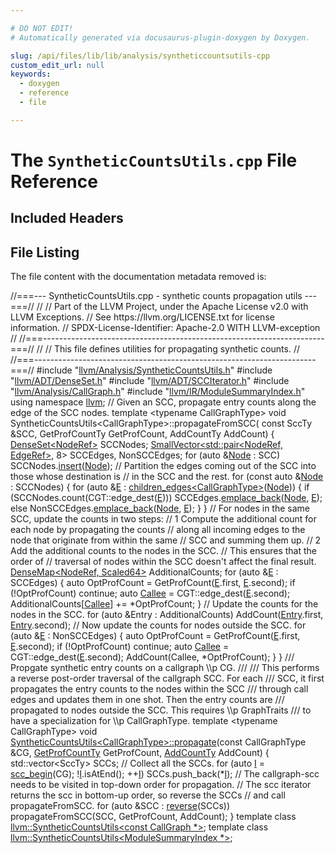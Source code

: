 ```yaml
---

# DO NOT EDIT!
# Automatically generated via docusaurus-plugin-doxygen by Doxygen.

slug: /api/files/lib/lib/analysis/syntheticcountsutils-cpp
custom_edit_url: null
keywords:
  - doxygen
  - reference
  - file

---
```





# The `SyntheticCountsUtils.cpp` File Reference

<DoxygenPage pluginConfig={pluginConfig}>



## Included Headers

<IncludesList>
<IncludesListItem
  filePath="llvm/Analysis/SyntheticCountsUtils.h"
  permalink="/docs/api/files/include/include/llvm/include/llvm/analysis/syntheticcountsutils-h"
  isLocal="true" />
<IncludesListItem
  filePath="llvm/ADT/DenseSet.h"
  permalink="/docs/api/files/include/include/llvm/include/llvm/adt/denseset-h"
  isLocal="true" />
<IncludesListItem
  filePath="llvm/ADT/SCCIterator.h"
  permalink="/docs/api/files/include/include/llvm/include/llvm/adt/scciterator-h"
  isLocal="true" />
<IncludesListItem
  filePath="llvm/Analysis/CallGraph.h"
  permalink="/docs/api/files/include/include/llvm/include/llvm/analysis/callgraph-h"
  isLocal="true" />
<IncludesListItem
  filePath="llvm/IR/ModuleSummaryIndex.h"
  permalink="/docs/api/files/include/include/llvm/include/llvm/ir/modulesummaryindex-h"
  isLocal="true" />
</IncludesList>


## File Listing

The file content with the documentation metadata removed is:

<ProgramListing>

<Link id="l00001" /><CodeLine lineNumber="1"><span class="doxyHighlightComment">//===--- SyntheticCountsUtils.cpp - synthetic counts propagation utils ---===//</span></CodeLine>
<Link id="l00002" /><CodeLine lineNumber="2"><span class="doxyHighlightComment">//</span></CodeLine>
<Link id="l00003" /><CodeLine lineNumber="3"><span class="doxyHighlightComment">// Part of the LLVM Project, under the Apache License v2.0 with LLVM Exceptions.</span></CodeLine>
<Link id="l00004" /><CodeLine lineNumber="4"><span class="doxyHighlightComment">// See https://llvm.org/LICENSE.txt for license information.</span></CodeLine>
<Link id="l00005" /><CodeLine lineNumber="5"><span class="doxyHighlightComment">// SPDX-License-Identifier: Apache-2.0 WITH LLVM-exception</span></CodeLine>
<Link id="l00006" /><CodeLine lineNumber="6"><span class="doxyHighlightComment">//</span></CodeLine>
<Link id="l00007" /><CodeLine lineNumber="7"><span class="doxyHighlightComment">//===----------------------------------------------------------------------===//</span></CodeLine>
<Link id="l00008" /><CodeLine lineNumber="8"><span class="doxyHighlightComment">//</span></CodeLine>
<Link id="l00009" /><CodeLine lineNumber="9"><span class="doxyHighlightComment">// This file defines utilities for propagating synthetic counts.</span></CodeLine>
<Link id="l00010" /><CodeLine lineNumber="10"><span class="doxyHighlightComment">//</span></CodeLine>
<Link id="l00011" /><CodeLine lineNumber="11"><span class="doxyHighlightComment">//===----------------------------------------------------------------------===//</span></CodeLine>
<Link id="l00012" /><CodeLine lineNumber="12"></CodeLine>
<Link id="l00013" /><CodeLine lineNumber="13"><span class="doxyHighlightPreprocessor">#include &quot;<a href="/docs/api/files/include/include/llvm/include/llvm/analysis/syntheticcountsutils-h">llvm/Analysis/SyntheticCountsUtils.h</a>&quot;</span></CodeLine>
<Link id="l00014" /><CodeLine lineNumber="14"><span class="doxyHighlightPreprocessor">#include &quot;<a href="/docs/api/files/include/include/llvm/include/llvm/adt/denseset-h">llvm/ADT/DenseSet.h</a>&quot;</span></CodeLine>
<Link id="l00015" /><CodeLine lineNumber="15"><span class="doxyHighlightPreprocessor">#include &quot;<a href="/docs/api/files/include/include/llvm/include/llvm/adt/scciterator-h">llvm/ADT/SCCIterator.h</a>&quot;</span></CodeLine>
<Link id="l00016" /><CodeLine lineNumber="16"><span class="doxyHighlightPreprocessor">#include &quot;<a href="/docs/api/files/include/include/llvm/include/llvm/analysis/callgraph-h">llvm/Analysis/CallGraph.h</a>&quot;</span></CodeLine>
<Link id="l00017" /><CodeLine lineNumber="17"><span class="doxyHighlightPreprocessor">#include &quot;<a href="/docs/api/files/include/include/llvm/include/llvm/ir/modulesummaryindex-h">llvm/IR/ModuleSummaryIndex.h</a>&quot;</span></CodeLine>
<Link id="l00018" /><CodeLine lineNumber="18"></CodeLine>
<Link id="l00019" /><CodeLine lineNumber="19"><span class="doxyHighlightKeyword">using namespace </span><span class="doxyHighlight"><a href="/docs/api/namespaces/llvm">llvm</a>;</span></CodeLine>
<Link id="l00020" /><CodeLine lineNumber="20"></CodeLine>
<Link id="l00021" /><CodeLine lineNumber="21"><span class="doxyHighlightComment">// Given an SCC, propagate entry counts along the edge of the SCC nodes.</span></CodeLine>
<Link id="l00022" /><CodeLine lineNumber="22"><span class="doxyHighlightKeyword">template</span><span class="doxyHighlight"> &lt;</span><span class="doxyHighlightKeyword">typename</span><span class="doxyHighlight"> CallGraphType&gt;</span></CodeLine>
<Link id="l00023" /><CodeLine lineNumber="23"><span class="doxyHighlightKeywordType">void</span><span class="doxyHighlight"> SyntheticCountsUtils&lt;CallGraphType&gt;::propagateFromSCC(</span></CodeLine>
<Link id="l00024" /><CodeLine lineNumber="24"><span class="doxyHighlight">    </span><span class="doxyHighlightKeyword">const</span><span class="doxyHighlight"> SccTy &amp;SCC, GetProfCountTy GetProfCount, AddCountTy AddCount) &#123;</span></CodeLine>
<Link id="l00025" /><CodeLine lineNumber="25"></CodeLine>
<Link id="l00026" /><CodeLine lineNumber="26"><span class="doxyHighlight">  <a href="/docs/api/classes/llvm/denseset">DenseSet&lt;NodeRef&gt;</a> SCCNodes;</span></CodeLine>
<Link id="l00027" /><CodeLine lineNumber="27"><span class="doxyHighlight">  <a href="/docs/api/classes/llvm/smallvector">SmallVector&lt;std::pair&lt;NodeRef, EdgeRef&gt;</a>, 8&gt; SCCEdges, NonSCCEdges;</span></CodeLine>
<Link id="l00028" /><CodeLine lineNumber="28"></CodeLine>
<Link id="l00029" /><CodeLine lineNumber="29"><span class="doxyHighlight">  </span><span class="doxyHighlightKeywordFlow">for</span><span class="doxyHighlight"> (</span><span class="doxyHighlightKeyword">auto</span><span class="doxyHighlight"> &amp;<a href="/docs/api/classes/node">Node</a> : SCC)</span></CodeLine>
<Link id="l00030" /><CodeLine lineNumber="30"><span class="doxyHighlight">    SCCNodes.<a href="/docs/api/classes/llvm/detail/densesetimpl/#a1b0f3ebdced8fce4b22c6a63b25d9525">insert</a>(<a href="/docs/api/classes/node">Node</a>);</span></CodeLine>
<Link id="l00031" /><CodeLine lineNumber="31"></CodeLine>
<Link id="l00032" /><CodeLine lineNumber="32"><span class="doxyHighlight">  </span><span class="doxyHighlightComment">// Partition the edges coming out of the SCC into those whose destination is</span></CodeLine>
<Link id="l00033" /><CodeLine lineNumber="33"><span class="doxyHighlight">  </span><span class="doxyHighlightComment">// in the SCC and the rest.</span></CodeLine>
<Link id="l00034" /><CodeLine lineNumber="34"><span class="doxyHighlight">  </span><span class="doxyHighlightKeywordFlow">for</span><span class="doxyHighlight"> (</span><span class="doxyHighlightKeyword">const</span><span class="doxyHighlight"> </span><span class="doxyHighlightKeyword">auto</span><span class="doxyHighlight"> &amp;<a href="/docs/api/classes/node">Node</a> : SCCNodes) &#123;</span></CodeLine>
<Link id="l00035" /><CodeLine lineNumber="35"><span class="doxyHighlight">    </span><span class="doxyHighlightKeywordFlow">for</span><span class="doxyHighlight"> (</span><span class="doxyHighlightKeyword">auto</span><span class="doxyHighlight"> &amp;<a href="/docs/api/files/lib/lib/ir/builtingcs-cpp/#abb2b3a60ccc38a28239e19a1646e0c8a">E</a> : <a href="/docs/api/namespaces/llvm/#a9fff7a8ca114d79ea69449f856488b6d">children&#95;edges&lt;CallGraphType&gt;</a>(<a href="/docs/api/classes/node">Node</a>)) &#123;</span></CodeLine>
<Link id="l00036" /><CodeLine lineNumber="36"><span class="doxyHighlight">      </span><span class="doxyHighlightKeywordFlow">if</span><span class="doxyHighlight"> (SCCNodes.count(CGT::edge&#95;dest(<a href="/docs/api/files/lib/lib/ir/builtingcs-cpp/#abb2b3a60ccc38a28239e19a1646e0c8a">E</a>)))</span></CodeLine>
<Link id="l00037" /><CodeLine lineNumber="37"><span class="doxyHighlight">        SCCEdges.<a href="/docs/api/classes/llvm/smallvectorimpl/#a396fcfee6914c76974b73c3d203da6a5">emplace&#95;back</a>(<a href="/docs/api/classes/node">Node</a>, <a href="/docs/api/files/lib/lib/ir/builtingcs-cpp/#abb2b3a60ccc38a28239e19a1646e0c8a">E</a>);</span></CodeLine>
<Link id="l00038" /><CodeLine lineNumber="38"><span class="doxyHighlight">      </span><span class="doxyHighlightKeywordFlow">else</span></CodeLine>
<Link id="l00039" /><CodeLine lineNumber="39"><span class="doxyHighlight">        NonSCCEdges.<a href="/docs/api/classes/llvm/smallvectorimpl/#a396fcfee6914c76974b73c3d203da6a5">emplace&#95;back</a>(<a href="/docs/api/classes/node">Node</a>, <a href="/docs/api/files/lib/lib/ir/builtingcs-cpp/#abb2b3a60ccc38a28239e19a1646e0c8a">E</a>);</span></CodeLine>
<Link id="l00040" /><CodeLine lineNumber="40"><span class="doxyHighlight">    &#125;</span></CodeLine>
<Link id="l00041" /><CodeLine lineNumber="41"><span class="doxyHighlight">  &#125;</span></CodeLine>
<Link id="l00042" /><CodeLine lineNumber="42"></CodeLine>
<Link id="l00043" /><CodeLine lineNumber="43"><span class="doxyHighlight">  </span><span class="doxyHighlightComment">// For nodes in the same SCC, update the counts in two steps:</span></CodeLine>
<Link id="l00044" /><CodeLine lineNumber="44"><span class="doxyHighlight">  </span><span class="doxyHighlightComment">// 1 Compute the additional count for each node by propagating the counts</span></CodeLine>
<Link id="l00045" /><CodeLine lineNumber="45"><span class="doxyHighlight">  </span><span class="doxyHighlightComment">// along all incoming edges to the node that originate from within the same</span></CodeLine>
<Link id="l00046" /><CodeLine lineNumber="46"><span class="doxyHighlight">  </span><span class="doxyHighlightComment">// SCC and summing them up.</span></CodeLine>
<Link id="l00047" /><CodeLine lineNumber="47"><span class="doxyHighlight">  </span><span class="doxyHighlightComment">// 2 Add the additional counts to the nodes in the SCC.</span></CodeLine>
<Link id="l00048" /><CodeLine lineNumber="48"><span class="doxyHighlight">  </span><span class="doxyHighlightComment">// This ensures that the order of</span></CodeLine>
<Link id="l00049" /><CodeLine lineNumber="49"><span class="doxyHighlight">  </span><span class="doxyHighlightComment">// traversal of nodes within the SCC doesn&#39;t affect the final result.</span></CodeLine>
<Link id="l00050" /><CodeLine lineNumber="50"></CodeLine>
<Link id="l00051" /><CodeLine lineNumber="51"><span class="doxyHighlight">  <a href="/docs/api/classes/llvm/densemap">DenseMap&lt;NodeRef, Scaled64&gt;</a> AdditionalCounts;</span></CodeLine>
<Link id="l00052" /><CodeLine lineNumber="52"><span class="doxyHighlight">  </span><span class="doxyHighlightKeywordFlow">for</span><span class="doxyHighlight"> (</span><span class="doxyHighlightKeyword">auto</span><span class="doxyHighlight"> &amp;<a href="/docs/api/files/lib/lib/ir/builtingcs-cpp/#abb2b3a60ccc38a28239e19a1646e0c8a">E</a> : SCCEdges) &#123;</span></CodeLine>
<Link id="l00053" /><CodeLine lineNumber="53"><span class="doxyHighlight">    </span><span class="doxyHighlightKeyword">auto</span><span class="doxyHighlight"> OptProfCount = GetProfCount(<a href="/docs/api/files/lib/lib/ir/builtingcs-cpp/#abb2b3a60ccc38a28239e19a1646e0c8a">E</a>.first, <a href="/docs/api/files/lib/lib/ir/builtingcs-cpp/#abb2b3a60ccc38a28239e19a1646e0c8a">E</a>.second);</span></CodeLine>
<Link id="l00054" /><CodeLine lineNumber="54"><span class="doxyHighlight">    </span><span class="doxyHighlightKeywordFlow">if</span><span class="doxyHighlight"> (!OptProfCount)</span></CodeLine>
<Link id="l00055" /><CodeLine lineNumber="55"><span class="doxyHighlight">      </span><span class="doxyHighlightKeywordFlow">continue</span><span class="doxyHighlight">;</span></CodeLine>
<Link id="l00056" /><CodeLine lineNumber="56"><span class="doxyHighlight">    </span><span class="doxyHighlightKeyword">auto</span><span class="doxyHighlight"> <a href="/docs/api/namespaces/llvm/pdb/#a33e853ec74d48b1340d1d4bae772d30bac8ff9e15a93f800c74c05e7b37364816">Callee</a> = CGT::edge&#95;dest(<a href="/docs/api/files/lib/lib/ir/builtingcs-cpp/#abb2b3a60ccc38a28239e19a1646e0c8a">E</a>.second);</span></CodeLine>
<Link id="l00057" /><CodeLine lineNumber="57"><span class="doxyHighlight">    AdditionalCounts&#91;<a href="/docs/api/namespaces/llvm/pdb/#a33e853ec74d48b1340d1d4bae772d30bac8ff9e15a93f800c74c05e7b37364816">Callee</a>&#93; += &#42;OptProfCount;</span></CodeLine>
<Link id="l00058" /><CodeLine lineNumber="58"><span class="doxyHighlight">  &#125;</span></CodeLine>
<Link id="l00059" /><CodeLine lineNumber="59"></CodeLine>
<Link id="l00060" /><CodeLine lineNumber="60"><span class="doxyHighlight">  </span><span class="doxyHighlightComment">// Update the counts for the nodes in the SCC.</span></CodeLine>
<Link id="l00061" /><CodeLine lineNumber="61"><span class="doxyHighlight">  </span><span class="doxyHighlightKeywordFlow">for</span><span class="doxyHighlight"> (</span><span class="doxyHighlightKeyword">auto</span><span class="doxyHighlight"> &amp;Entry : AdditionalCounts)</span></CodeLine>
<Link id="l00062" /><CodeLine lineNumber="62"><span class="doxyHighlight">    AddCount(<a href="/docs/api/namespaces/llvm/coff/#ae7629a0652411dc2be61aea4fee2b39caadd024eaaab0666500593f30456bbc43">Entry</a>.first, <a href="/docs/api/namespaces/llvm/coff/#ae7629a0652411dc2be61aea4fee2b39caadd024eaaab0666500593f30456bbc43">Entry</a>.second);</span></CodeLine>
<Link id="l00063" /><CodeLine lineNumber="63"></CodeLine>
<Link id="l00064" /><CodeLine lineNumber="64"><span class="doxyHighlight">  </span><span class="doxyHighlightComment">// Now update the counts for nodes outside the SCC.</span></CodeLine>
<Link id="l00065" /><CodeLine lineNumber="65"><span class="doxyHighlight">  </span><span class="doxyHighlightKeywordFlow">for</span><span class="doxyHighlight"> (</span><span class="doxyHighlightKeyword">auto</span><span class="doxyHighlight"> &amp;<a href="/docs/api/files/lib/lib/ir/builtingcs-cpp/#abb2b3a60ccc38a28239e19a1646e0c8a">E</a> : NonSCCEdges) &#123;</span></CodeLine>
<Link id="l00066" /><CodeLine lineNumber="66"><span class="doxyHighlight">    </span><span class="doxyHighlightKeyword">auto</span><span class="doxyHighlight"> OptProfCount = GetProfCount(<a href="/docs/api/files/lib/lib/ir/builtingcs-cpp/#abb2b3a60ccc38a28239e19a1646e0c8a">E</a>.first, <a href="/docs/api/files/lib/lib/ir/builtingcs-cpp/#abb2b3a60ccc38a28239e19a1646e0c8a">E</a>.second);</span></CodeLine>
<Link id="l00067" /><CodeLine lineNumber="67"><span class="doxyHighlight">    </span><span class="doxyHighlightKeywordFlow">if</span><span class="doxyHighlight"> (!OptProfCount)</span></CodeLine>
<Link id="l00068" /><CodeLine lineNumber="68"><span class="doxyHighlight">      </span><span class="doxyHighlightKeywordFlow">continue</span><span class="doxyHighlight">;</span></CodeLine>
<Link id="l00069" /><CodeLine lineNumber="69"><span class="doxyHighlight">    </span><span class="doxyHighlightKeyword">auto</span><span class="doxyHighlight"> <a href="/docs/api/namespaces/llvm/pdb/#a33e853ec74d48b1340d1d4bae772d30bac8ff9e15a93f800c74c05e7b37364816">Callee</a> = CGT::edge&#95;dest(<a href="/docs/api/files/lib/lib/ir/builtingcs-cpp/#abb2b3a60ccc38a28239e19a1646e0c8a">E</a>.second);</span></CodeLine>
<Link id="l00070" /><CodeLine lineNumber="70"><span class="doxyHighlight">    AddCount(Callee, &#42;OptProfCount);</span></CodeLine>
<Link id="l00071" /><CodeLine lineNumber="71"><span class="doxyHighlight">  &#125;</span></CodeLine>
<Link id="l00072" /><CodeLine lineNumber="72"><span class="doxyHighlight">&#125;</span></CodeLine>
<Link id="l00073" /><CodeLine lineNumber="73"></CodeLine>
<Link id="l00074" /><CodeLine lineNumber="74"><span class="doxyHighlightComment">/// Propgate synthetic entry counts on a callgraph \\p CG.</span></CodeLine>
<Link id="l00075" /><CodeLine lineNumber="75"><span class="doxyHighlightComment">///</span></CodeLine>
<Link id="l00076" /><CodeLine lineNumber="76"><span class="doxyHighlightComment">/// This performs a reverse post-order traversal of the callgraph SCC. For each</span></CodeLine>
<Link id="l00077" /><CodeLine lineNumber="77"><span class="doxyHighlightComment">/// SCC, it first propagates the entry counts to the nodes within the SCC</span></CodeLine>
<Link id="l00078" /><CodeLine lineNumber="78"><span class="doxyHighlightComment">/// through call edges and updates them in one shot. Then the entry counts are</span></CodeLine>
<Link id="l00079" /><CodeLine lineNumber="79"><span class="doxyHighlightComment">/// propagated to nodes outside the SCC. This requires \\p GraphTraits</span></CodeLine>
<Link id="l00080" /><CodeLine lineNumber="80"><span class="doxyHighlightComment">/// to have a specialization for \\p CallGraphType.</span></CodeLine>
<Link id="l00081" /><CodeLine lineNumber="81"></CodeLine>
<Link id="l00082" /><CodeLine lineNumber="82"><span class="doxyHighlightKeyword">template</span><span class="doxyHighlight"> &lt;</span><span class="doxyHighlightKeyword">typename</span><span class="doxyHighlight"> CallGraphType&gt;</span></CodeLine>
<Link id="l00083" /><CodeLine lineNumber="83" lineLink="/docs/api/classes/llvm/syntheticcountsutils/#adb9f0161ed871cc18d6c62810cb74913"><span class="doxyHighlightKeywordType">void</span><span class="doxyHighlight"> <a href="/docs/api/classes/llvm/syntheticcountsutils/#adb9f0161ed871cc18d6c62810cb74913">SyntheticCountsUtils&lt;CallGraphType&gt;::propagate</a>(</span><span class="doxyHighlightKeyword">const</span><span class="doxyHighlight"> CallGraphType &amp;CG,</span></CodeLine>
<Link id="l00084" /><CodeLine lineNumber="84"><span class="doxyHighlight">                                                    <a href="/docs/api/classes/llvm/syntheticcountsutils/#a74f2a62ba48d877e2aaf26132369c813">GetProfCountTy</a> GetProfCount,</span></CodeLine>
<Link id="l00085" /><CodeLine lineNumber="85"><span class="doxyHighlight">                                                    <a href="/docs/api/classes/llvm/syntheticcountsutils/#aca86078c2d914c27eaa89b04653fe51d">AddCountTy</a> AddCount) &#123;</span></CodeLine>
<Link id="l00086" /><CodeLine lineNumber="86"><span class="doxyHighlight">  std::vector&lt;SccTy&gt; SCCs;</span></CodeLine>
<Link id="l00087" /><CodeLine lineNumber="87"></CodeLine>
<Link id="l00088" /><CodeLine lineNumber="88"><span class="doxyHighlight">  </span><span class="doxyHighlightComment">// Collect all the SCCs.</span></CodeLine>
<Link id="l00089" /><CodeLine lineNumber="89"><span class="doxyHighlight">  </span><span class="doxyHighlightKeywordFlow">for</span><span class="doxyHighlight"> (</span><span class="doxyHighlightKeyword">auto</span><span class="doxyHighlight"> <a href="/docs/api/files/lib/lib/support/md5-cpp/#ac0eafdc9ee161b71e7af98af736952fd">I</a> = <a href="/docs/api/namespaces/llvm/#a3c1a67796e24a843db8a6766baa54c21">scc&#95;begin</a>(CG); !<a href="/docs/api/files/lib/lib/support/md5-cpp/#ac0eafdc9ee161b71e7af98af736952fd">I</a>.isAtEnd(); ++<a href="/docs/api/files/lib/lib/support/md5-cpp/#ac0eafdc9ee161b71e7af98af736952fd">I</a>)</span></CodeLine>
<Link id="l00090" /><CodeLine lineNumber="90"><span class="doxyHighlight">    SCCs.push&#95;back(&#42;<a href="/docs/api/files/lib/lib/support/md5-cpp/#ac0eafdc9ee161b71e7af98af736952fd">I</a>);</span></CodeLine>
<Link id="l00091" /><CodeLine lineNumber="91"></CodeLine>
<Link id="l00092" /><CodeLine lineNumber="92"><span class="doxyHighlight">  </span><span class="doxyHighlightComment">// The callgraph-scc needs to be visited in top-down order for propagation.</span></CodeLine>
<Link id="l00093" /><CodeLine lineNumber="93"><span class="doxyHighlight">  </span><span class="doxyHighlightComment">// The scc iterator returns the scc in bottom-up order, so reverse the SCCs</span></CodeLine>
<Link id="l00094" /><CodeLine lineNumber="94"><span class="doxyHighlight">  </span><span class="doxyHighlightComment">// and call propagateFromSCC.</span></CodeLine>
<Link id="l00095" /><CodeLine lineNumber="95"><span class="doxyHighlight">  </span><span class="doxyHighlightKeywordFlow">for</span><span class="doxyHighlight"> (</span><span class="doxyHighlightKeyword">auto</span><span class="doxyHighlight"> &amp;SCC : <a href="/docs/api/namespaces/llvm/#a6b0ac1fa4f05de76413c5e0ca6334035">reverse</a>(SCCs))</span></CodeLine>
<Link id="l00096" /><CodeLine lineNumber="96"><span class="doxyHighlight">    propagateFromSCC(SCC, GetProfCount, AddCount);</span></CodeLine>
<Link id="l00097" /><CodeLine lineNumber="97"><span class="doxyHighlight">&#125;</span></CodeLine>
<Link id="l00098" /><CodeLine lineNumber="98"></CodeLine>
<Link id="l00099" /><CodeLine lineNumber="99"><span class="doxyHighlightKeyword">template</span><span class="doxyHighlight"> </span><span class="doxyHighlightKeyword">class </span><span class="doxyHighlight"><a href="/docs/api/classes/llvm/syntheticcountsutils">llvm::SyntheticCountsUtils&lt;const CallGraph &#42;&gt;</a>;</span></CodeLine>
<Link id="l00100" /><CodeLine lineNumber="100"><span class="doxyHighlightKeyword">template</span><span class="doxyHighlight"> </span><span class="doxyHighlightKeyword">class </span><span class="doxyHighlight"><a href="/docs/api/classes/llvm/syntheticcountsutils">llvm::SyntheticCountsUtils&lt;ModuleSummaryIndex &#42;&gt;</a>;</span></CodeLine>

</ProgramListing>


</DoxygenPage>
